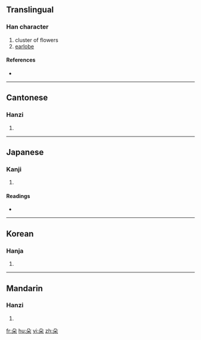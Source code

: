 {{also|朶}}
==Translingual==

===Han character===
{{Han char|rn=75|rad=木|as=02|sn=6|four=1790<sub>4</sub>|canj=竹弓木 (HND)}}

# cluster of flowers
# [[earlobe]]

====References====
* {{Han ref|kx=0510.050|dkj=14429|dj=0894.050|hdz=21155.050|uh=6735|ud=26421|bh=A6B7|bd=42679}}

----

==Cantonese==

===Hanzi===
{{yue-hanzi|jyut=|y=do2}}

# {{defn|Cantonese}}

----

==Japanese==

===Kanji===
{{ja-kanji|grade=|rs=木02}}

# {{defn|Japanese}}

====Readings====
* {{ja-readings|on=[[だ]] (da), [[た]] (ta)|kun=[[えだ]] (eda)}}

----

==Korean==

===Hanja===
{{ko-hanja|hangeul=타|eumhun=|rv=ta|mr=t'a|y=tha}}

# {{defn|Korean}}

----

==Mandarin==

===Hanzi===
{{cmn-hanzi|pin=[[duǒ]] ([[duo3]]), [[lè]] ([[le4]])|wg=to<sup>3</sup>, le<sup>4</sup>}}

# {{defn|Mandarin}}

[[fr:朵]]
[[hu:朵]]
[[vi:朵]]
[[zh:朵]]